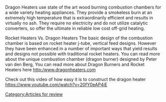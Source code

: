 Dragon Heaters use state of the art wood burning combustion chambers for a wide variety heating appliances. They provide a smokeless burn at an extremely high temperature that is extraordinarily efficient and results in virtually no ash. They require no electricity and do not utilize catalytic converters, so offer the ultimate in reliable low cost off-grid heating.

Rocket Heaters Vs. Dragon Heaters
The basic design of the combustion chamber is based on rocket heater j-tube, vertical feed designs. However they have been enhanced in a number of important ways that yield results and designs not possible with traditional rocket heaters. You can read more about the unique combustion chamber (dragon burner) designed by Peter van den Berg, You can read more about Dragon Burners and Rocket Heaters here http:/www.dragonheaters.com

Check out this video of how easy it is to construct the dragon heater https://www.youtube.com/watch?v=20fY0eAP4iE

[[Category:Articles for review]]